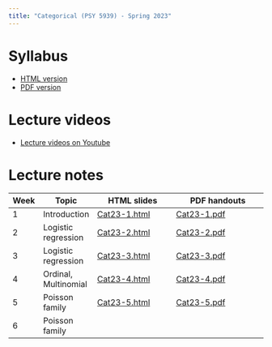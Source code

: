 ```yaml
---
title: "Categorical (PSY 5939) - Spring 2023"
---
```


# Syllabus

* [HTML version](files/Categorical syllabus Spring2023.html)
* [PDF version](files/Categorical-syllabus-Spring2023.pdf)

# Lecture videos

* [Lecture videos on Youtube](https://www.youtube.com/playlist?list=PLKrGRYggZL-GfZgkKQN8q1BsvVoA8CFW0)

# Lecture notes

Week | Topic | HTML slides | PDF handouts
-----|-------|-------------|---------------
1 | Introduction | [Cat23-1.html](files/Cat23-1.html) | [Cat23-1.pdf](files/Cat23-1.pdf)
2 | Logistic regression | [Cat23-2.html](files/Cat23-2.html) | [Cat23-2.pdf](files/Cat23-2.pdf)
3 | Logistic regression | [Cat23-3.html](files/Cat23-3.html) | [Cat23-3.pdf](files/Cat23-3.pdf)
4 | Ordinal, Multinomial | [Cat23-4.html](files/Cat23-4.html) | [Cat23-4.pdf](files/Cat23-4.pdf)
5 | Poisson family | [Cat23-5.html](files/Cat23-5.html) | [Cat23-5.pdf](files/Cat23-5.pdf)
6 | Poisson family | |